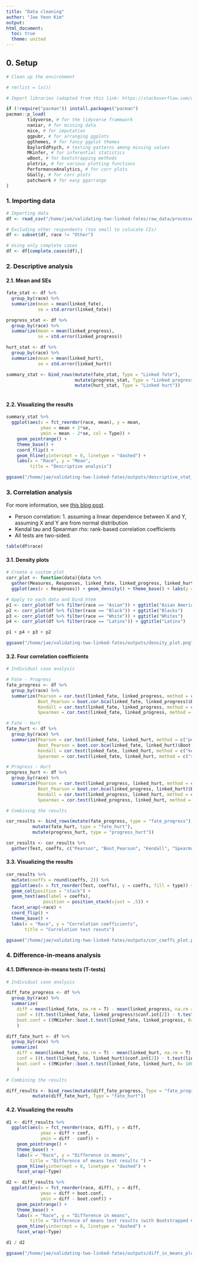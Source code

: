 ```yaml
---
title: "Data cleaning"
author: "Jae Yeon Kim"
output:
html_document: 
  toc: true
  theme: united
---
```


## 0. Setup 

```r

# Clean up the environment

# rm(list = ls())

# Import libraries (adapted from this link: https://stackoverflow.com/questions/4090169/elegant-way-to-check-for-missing-packages-and-install-them)

if (!require("pacman")) install.packages("pacman")
pacman::p_load(
        tidyverse, # for the tidyverse framework
        naniar, # for missing data
        mice, # for imputation
        ggpubr, # for arranging ggplots   
        ggthemes, # for fancy ggplot themes
        BaylorEdPsych, # testing patterns among missing values
        MKinfer, # for inferential statistics 
        wBoot, # for bootstrapping methods 
        plotrix, # for various plotting functions
        PerformanceAnalytics, # for corr plots 
        GGally, # for corr plots
        patchwork # for easy ggarrange
)

```

### 1. Importing data 

```r

# Importing data 
df <- read_csv("/home/jae/validating-two-linked-fates/raw_data/processed_survey.csv")

# Excluding other respondents (too small to calucate CIs)
df <- subset(df, race != "Other")

# Using only complete cases
df <- df[complete.cases(df),]

```

### 2. Descriptive analysis 

#### 2.1. Mean and SEs

```r

fate_stat <- df %>%
  group_by(race) %>%
  summarize(mean = mean(linked_fate),
            se = std.error(linked_fate))

progress_stat <- df %>%
  group_by(race) %>%
  summarize(mean = mean(linked_progress),
            se = std.error(linked_progress))

hurt_stat <- df %>%
  group_by(race) %>%
  summarize(mean = mean(linked_hurt),
            se = std.error(linked_hurt))

summary_stat <- bind_rows(mutate(fate_stat, Type = "Linked fate"),
                          mutate(progress_stat, Type = "Linked progress"),
                          mutate(hurt_stat, Type = "Linked hurt"))
  
```

#### 2.2. Visualizing the results 

```r

summary_stat %>%  
  ggplot(aes(x = fct_reorder(race, mean), y = mean, 
             ymax = mean + 2*se, 
             ymin = mean - 2*se, col = Type)) +
    geom_pointrange() +
    theme_base() +
    coord_flip() +
    geom_hline(yintercept = 0, linetype = "dashed") +
    labs(x = "Race", y = "Mean",
         title = "Descriptive analysis") 

ggsave("/home/jae/validating-two-linked-fates/outputs/descriptive_stat_plot.png", width = 10)
```


### 3. Correlation analysis

For more information, see [this blog post](http://www.sthda.com/english/wiki/correlation-test-between-two-variables-in-r).

- Person correlation: 1. assuming a linear dependence between X and Y, assuming X and Y are from normal distribution 
- Kendal tau and Spearman rho: rank-based correlation coefficients 
- All tests are two-sided.

```r
table(df$race)
```

#### 3.1. Density plots

```r
# Create a custom plot 
corr_plot <- function(data){data %>%
  gather(Measures, Responses, linked_fate, linked_progress, linked_hurt) %>%
  ggplot(aes(x = Responses)) + geom_density() + theme_base() + labs(y = "Density") + facet_wrap(~Measures)}

# Apply to each data and bind htem 
p1 <- corr_plot(df %>% filter(race == "Asian")) + ggtitle("Asian Americans")
p2 <- corr_plot(df %>% filter(race == "Black")) + ggtitle("Blacks")
p3 <- corr_plot(df %>% filter(race == "White")) + ggtitle("Whites")
p4 <- corr_plot(df %>% filter(race == "Latinx")) + ggtitle("Latinx")

p1 + p4 + p3 + p2

ggsave("/home/jae/validating-two-linked-fates/outputs/density_plot.png", width = 10)
```

#### 3.2. Four correlation coefficients 

```r

# Individual case analysis 

# Fate - Progress
fate_progress <- df %>%
  group_by(race) %>%
  summarize(Pearson = cor.test(linked_fate, linked_progress, method = c("pearson"))$estimate %>% as.numeric(),
            Boot_Pearson = boot.cor.bca(linked_fate, linked_progress)$Boot.values %>% mean(), 
            Kendall = cor.test(linked_fate, linked_progress, method = c("kendall"))$estimate %>% as.numeric(),
            Spearman = cor.test(linked_fate, linked_progress, method = c("spearman"))$estimate %>% as.numeric())

# Fate - Hurt 
fate_hurt <- df %>%
  group_by(race) %>%
  summarize(Pearson = cor.test(linked_fate, linked_hurt, method = c("pearson"))$estimate %>% as.numeric(),
            Boot_Pearson = boot.cor.bca(linked_fate, linked_hurt)$Boot.values %>% mean(),
            Kendall = cor.test(linked_fate, linked_hurt, method = c("kendall"))$estimate %>% as.numeric(),
            Spearman = cor.test(linked_fate, linked_hurt, method = c("spearman"))$estimate %>% as.numeric())

# Progress - Hurt 
progress_hurt <- df %>%
  group_by(race) %>%
  summarize(Pearson = cor.test(linked_progress, linked_hurt, method = c("pearson"))$estimate %>% as.numeric(),
            Boot_Pearson = boot.cor.bca(linked_progress, linked_hurt)$Boot.values %>% mean(),
            Kendall = cor.test(linked_progress, linked_hurt, method = c("kendall"))$estimate %>% as.numeric(),
            Spearman = cor.test(linked_progress, linked_hurt, method = c("spearman"))$estimate %>% as.numeric())

# Combining the results 

cor_results <- bind_rows(mutate(fate_progress, type = "fate_progress"),
          mutate(fate_hurt, type = "fate_hurt"),
          mutate(progress_hurt, type = "progress_hurt"))

cor_results <- cor_results %>%
  gather(Test, coeffs, c("Pearson", "Boot_Pearson", "Kendall", "Spearman"))

```

#### 3.3. Visualizing the results  

```r
cor_results %>%
  mutate(coeffs = round(coeffs, 2)) %>% 
  ggplot(aes(x = fct_reorder(Test, coeffs), y = coeffs, fill = type)) +
  geom_col(position = "stack") +
  geom_text(aes(label = coeffs),
              position = position_stack(vjust = .5)) +
  facet_wrap(~race) +
  coord_flip() + 
  theme_base() +
  labs(x = "Race", y = "Correlation coefficients", 
       title = "Correlation test resuts")

ggsave("/home/jae/validating-two-linked-fates/outputs/cor_coeffs_plot.png")
```

### 4. Difference-in-means analysis 

#### 4.1. Difference-in-means tests (T-tests)

```r

# Individual case analysis 

diff_fate_progress <- df %>%
  group_by(race) %>%
  summarize(
    diff = mean(linked_fate, na.rm = T) - mean(linked_progress, na.rm = T),
    conf = ((t.test(linked_fate, linked_progress)$conf.int[2]) - t.test(linked_fate, linked_progress)$conf.int[1])/2,
    boot.conf = ((MKinfer::boot.t.test(linked_fate, linked_progress, R= 100)$boot.conf.int[2]) - MKinfer::boot.t.test(linked_fate, linked_progress, R= 100)$boot.conf.int[1])/2
    )

diff_fate_hurt <- df %>%
  group_by(race) %>%
  summarize(
    diff = mean(linked_fate, na.rm = T) - mean(linked_hurt, na.rm = T),
    conf = ((t.test(linked_fate, linked_hurt)$conf.int[2]) - t.test(linked_fate, linked_hurt)$conf.int[1])/2,
    boot.conf = ((MKinfer::boot.t.test(linked_fate, linked_hurt, R= 100)$boot.conf.int[2]) - MKinfer::boot.t.test(linked_fate, linked_hurt, R= 100)$boot.conf.int[1])/2
    )

# Combining the results 

diff_results <- bind_rows(mutate(diff_fate_progress, Type = "fate_progress"),
          mutate(diff_fate_hurt, Type = "fate_hurt"))

```

#### 4.2. Visualizing the results 

```r

d1 <- diff_results %>%  
  ggplot(aes(x = fct_reorder(race, diff), y = diff, 
             ymax = diff + conf, 
             ymin = diff - conf)) +
    geom_pointrange() +
    theme_base() +
    labs(x = "Race", y = "Difference in means",
         title = "Difference of means test results ") +
    geom_hline(yintercept = 0, linetype = "dashed") +
    facet_wrap(~Type)

d2 <- diff_results %>%  
  ggplot(aes(x = fct_reorder(race, diff), y = diff, 
             ymax = diff + boot.conf, 
             ymin = diff - boot.conf)) +
    geom_pointrange() +
    theme_base() +
    labs(x = "Race", y = "Difference in means",
         title = "Difference of means test results (with Bootstrapped CIs)") +
    geom_hline(yintercept = 0, linetype = "dashed") +
    facet_wrap(~Type)

d1 / d2

ggsave("/home/jae/validating-two-linked-fates/outputs/diff_in_means_plot.png", width = 10)

```

